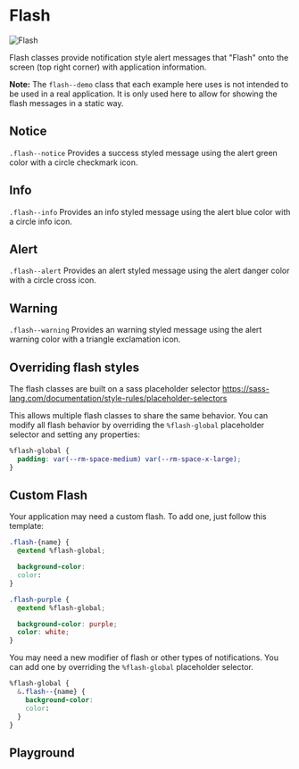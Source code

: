 

# Flash

<img src={imageFile} alt='Flash' />

Flash classes provide notification style alert messages that "Flash" onto the screen (top right corner) with application information.

**Note:** The `flash--demo` class that each example here uses is not intended to be used in a real application. It is only used here to allow for showing the flash messages in a static way.

## Notice

`.flash--notice` Provides a success styled message using the alert green color with a circle checkmark icon.

<Canvas withToolbar>
  <Story id='components-flash--notice' />
</Canvas>

## Info

`.flash--info` Provides an info styled message using the alert blue color with a circle info icon.

<Canvas withToolbar>
  <Story id='components-flash--info' />
</Canvas>

## Alert

`.flash--alert` Provides an alert styled message using the alert danger color with a circle cross icon.

<Canvas withToolbar>
  <Story id='components-flash--alert' />
</Canvas>

## Warning

`.flash--warning` Provides an warning styled message using the alert warning color with a triangle exclamation icon.

<Canvas withToolbar>
  <Story id='components-flash--warning' />
</Canvas>

## Overriding flash styles

The flash classes are built on a sass placeholder selector https://sass-lang.com/documentation/style-rules/placeholder-selectors

This allows multiple flash classes to share the same behavior. You can modify all flash behavior by overriding the `%flash-global` placeholder selector and setting any properties:
```css
%flash-global {
  padding: var(--rm-space-medium) var(--rm-space-x-large);
}
```

## Custom Flash

Your application may need a custom flash. To add one, just follow this template:
```css
.flash-{name} {
  @extend %flash-global;

  background-color:
  color:
}
```

```css
.flash-purple {
  @extend %flash-global;

  background-color: purple;
  color: white;
}
```

You may need a new modifier of flash or other types of notifications. You can add one by overriding the `%flash-global` placeholder selector.
```css
%flash-global {
  &.flash--{name} {
    background-color:
    color:
  }
}
```

## Playground

<Primary/>
<ArgsTable of='.' story='^'/>
